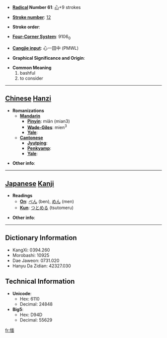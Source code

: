 * '''[[Wiktionary:Chinese radical index| Radical]] Number 61''': [[Wiktionary:Chinese radical index 心|心]]+9 strokes

* '''[[Wiktionary:Chinese total strokes index|Stroke number]]''': [[Wiktionary:Chinese total strokes index 12|12]]

* '''Stroke order''': 

* '''[[Wiktionary:Chinese four corner index|Four-Corner System]]''': 9106<sub>0</sub>

* '''[[Wiktionary:Chinese Cangjie index|Cangjie input]]''': 心一田中 (PMWL)

* '''Graphical Significance and Origin''': 

* '''Common Meaning'''
*#bashful
*# to consider


----

== [[Chinese]] [[Hanzi]] ==

* '''Romanizations'''
** '''[[Mandarin]]'''
*** '''[[Pinyin]]''': miǎn (mian3)
*** '''[[Wade-Giles]]''': mien<sup>3</sup>
*** '''[[Yale]]''': 
** '''[[Cantonese]]'''
*** '''[[Jyutping]]''':
*** '''[[Penkyamp]]''': 
*** '''[[Yale]]''': 

* '''Other info''': 

----

== [[Japanese]] [[Kanji]] ==

* '''Readings'''
** '''[[On]]''': [[べん]] (ben), [[めん]] (men)
** '''[[Kun]]''': [[つとめる]] (tsutomeru)

* '''Other info''':  

----

== Dictionary Information ==

* KangXi: 0394.260
* Morobashi: 10925
* Dae Jaweon: 0731.020
* Hanyu Da Zidian: 42327.030

== Technical Information ==

* '''Unicode''':
** Hex: 6110
** Decimal: 24848
* '''Big5''':
** Hex: D94D
** Decimal: 55629

[[fr:愐]]